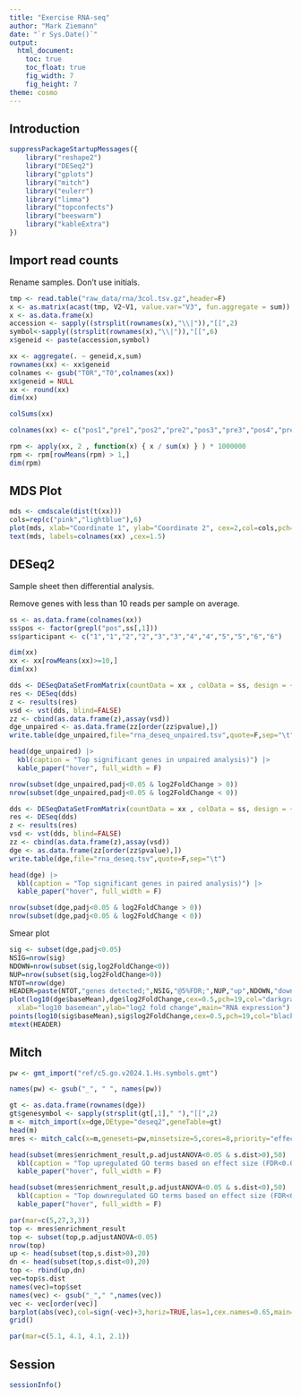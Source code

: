 ```yaml
---
title: "Exercise RNA-seq"
author: "Mark Ziemann"
date: "`r Sys.Date()`"
output:
  html_document:
    toc: true
    toc_float: true
    fig_width: 7
    fig_height: 7
theme: cosmo
---
```


## Introduction



```r

suppressPackageStartupMessages({
    library("reshape2")
    library("DESeq2")
    library("gplots")
    library("mitch")
    library("eulerr")
    library("limma")
    library("topconfects")
    library("beeswarm")
    library("kableExtra")
})

```

## Import read counts

Rename samples. Don't use initials.

```r

tmp <- read.table("raw_data/rna/3col.tsv.gz",header=F)
x <- as.matrix(acast(tmp, V2~V1, value.var="V3", fun.aggregate = sum))
x <- as.data.frame(x)
accession <- sapply((strsplit(rownames(x),"\\|")),"[[",2)
symbol<-sapply((strsplit(rownames(x),"\\|")),"[[",6)
x$geneid <- paste(accession,symbol)

xx <- aggregate(. ~ geneid,x,sum)
rownames(xx) <- xx$geneid
colnames <- gsub("T0R","T0",colnames(xx))
xx$geneid = NULL
xx <- round(xx)
dim(xx)

colSums(xx)

colnames(xx) <- c("pos1","pre1","pos2","pre2","pos3","pre3","pos4","pre4","pos5","pre5","pos6","pre6")

rpm <- apply(xx, 2 , function(x) { x / sum(x) } ) * 1000000
rpm <- rpm[rowMeans(rpm) > 1,]
dim(rpm)

```

## MDS Plot

```r

mds <- cmdscale(dist(t(xx)))
cols=rep(c("pink","lightblue"),6)
plot(mds, xlab="Coordinate 1", ylab="Coordinate 2", cex=2,col=cols,pch=19)
text(mds, labels=colnames(xx) ,cex=1.5)

```

## DESeq2

Sample sheet then differential analysis.

Remove genes with less than 10 reads per sample on average.

```r

ss <- as.data.frame(colnames(xx))
ss$pos <- factor(grepl("pos",ss[,1]))
ss$participant <- c("1","1","2","2","3","3","4","4","5","5","6","6")

dim(xx)
xx <- xx[rowMeans(xx)>=10,]
dim(xx)

dds <- DESeqDataSetFromMatrix(countData = xx , colData = ss, design = ~ pos )
res <- DESeq(dds)
z <- results(res)
vsd <- vst(dds, blind=FALSE)
zz <- cbind(as.data.frame(z),assay(vsd))
dge_unpaired <- as.data.frame(zz[order(zz$pvalue),])
write.table(dge_unpaired,file="rna_deseq_unpaired.tsv",quote=F,sep="\t")

head(dge_unpaired) |>
  kbl(caption = "Top significant genes in unpaired analysis)") |>
  kable_paper("hover", full_width = F)

nrow(subset(dge_unpaired,padj<0.05 & log2FoldChange > 0))
nrow(subset(dge_unpaired,padj<0.05 & log2FoldChange < 0))

dds <- DESeqDataSetFromMatrix(countData = xx , colData = ss, design = ~ participant + pos )
res <- DESeq(dds)
z <- results(res)
vsd <- vst(dds, blind=FALSE)
zz <- cbind(as.data.frame(z),assay(vsd))
dge <- as.data.frame(zz[order(zz$pvalue),])
write.table(dge,file="rna_deseq.tsv",quote=F,sep="\t")

head(dge) |>
  kbl(caption = "Top significant genes in paired analysis)") |>
  kable_paper("hover", full_width = F)

nrow(subset(dge,padj<0.05 & log2FoldChange > 0))
nrow(subset(dge,padj<0.05 & log2FoldChange < 0))

```

Smear plot


```r

sig <- subset(dge,padj<0.05)
NSIG=nrow(sig)
NDOWN=nrow(subset(sig,log2FoldChange<0))
NUP=nrow(subset(sig,log2FoldChange>0))
NTOT=nrow(dge)
HEADER=paste(NTOT,"genes detected;",NSIG,"@5%FDR;",NUP,"up",NDOWN,"down")
plot(log10(dge$baseMean),dge$log2FoldChange,cex=0.5,pch=19,col="darkgray",
  xlab="log10 basemean",ylab="log2 fold change",main="RNA expression")
points(log10(sig$baseMean),sig$log2FoldChange,cex=0.5,pch=19,col="black")
mtext(HEADER)


```

## Mitch

```r

pw <- gmt_import("ref/c5.go.v2024.1.Hs.symbols.gmt")

names(pw) <- gsub("_", " ", names(pw))

gt <- as.data.frame(rownames(dge))
gt$genesymbol <- sapply(strsplit(gt[,1]," "),"[[",2)
m <- mitch_import(x=dge,DEtype="deseq2",geneTable=gt)
head(m)
mres <- mitch_calc(x=m,genesets=pw,minsetsize=5,cores=8,priority="effect")

head(subset(mres$enrichment_result,p.adjustANOVA<0.05 & s.dist>0),50) |>
  kbl(caption = "Top upregulated GO terms based on effect size (FDR<0.05)") |>
  kable_paper("hover", full_width = F)

head(subset(mres$enrichment_result,p.adjustANOVA<0.05 & s.dist<0),50) |>
  kbl(caption = "Top downregulated GO terms based on effect size (FDR<0.05)") |>
  kable_paper("hover", full_width = F)

par(mar=c(5,27,3,3))
top <- mres$enrichment_result
top <- subset(top,p.adjustANOVA<0.05)
nrow(top)
up <- head(subset(top,s.dist>0),20)
dn <- head(subset(top,s.dist<0),20)
top <- rbind(up,dn)
vec=top$s.dist
names(vec)=top$set
names(vec) <- gsub("_"," ",names(vec))
vec <- vec[order(vec)]
barplot(abs(vec),col=sign(-vec)+3,horiz=TRUE,las=1,cex.names=0.65,main="Pre vs Post Exercise",xlab="ES")
grid()

par(mar=c(5.1, 4.1, 4.1, 2.1))

```

## Session

```r

sessionInfo()

```
